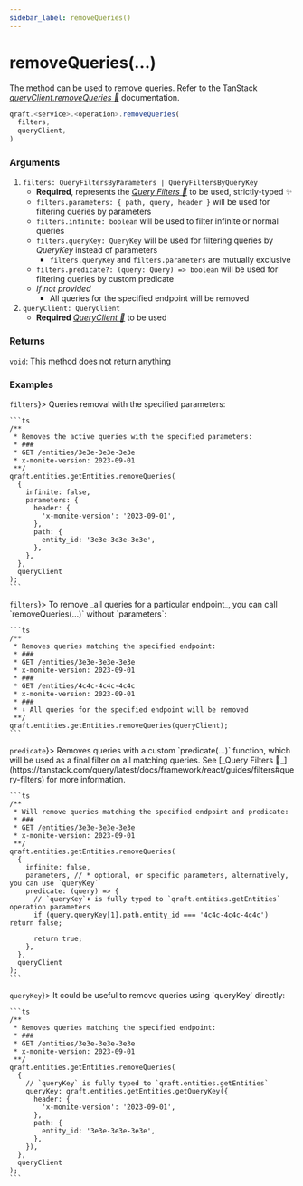 ```yaml
---
sidebar_label: removeQueries()
---
```



# removeQueries(...)

The method can be used to remove queries. Refer to the TanStack
[_queryClient.removeQueries 🌴_](https://tanstack.com/query/latest/docs/reference/QueryClient#queryclientremovequeries) documentation.

```ts
qraft.<service>.<operation>.removeQueries(
  filters,
  queryClient,
)
```

### Arguments

1.  `filters: QueryFiltersByParameters | QueryFiltersByQueryKey`
    - **Required**, represents the [_Query Filters 🌴_](https://tanstack.com/query/latest/docs/framework/react/guides/filters#query-filters)
      to be used, strictly-typed ✨
    - `filters.parameters: { path, query, header }` will be used for filtering queries by parameters
    - `filters.infinite: boolean` will be used to filter infinite or normal queries
    - `filters.queryKey: QueryKey` will be used for filtering queries by _QueryKey_ instead of parameters
      - `filters.queryKey` and `filters.parameters` are mutually exclusive
    - `filters.predicate?: (query: Query) => boolean` will be used for filtering queries by custom predicate
    - _If not provided_
      - All queries for the specified endpoint will be removed
2.  `queryClient: QueryClient`
    - **Required** [_QueryClient 🌴_](https://tanstack.com/query/latest/docs/reference/QueryClient) to be used

### Returns

`void`: This method does not return anything

### Examples

<Tabs>
  <TabItem value="with-filters" label={<span style={{verticalAlign: "middle"}}><code>filters</code></span>}>
    Queries removal with the specified parameters:

    ```ts
    /**
     * Removes the active queries with the specified parameters:
     * ###
     * GET /entities/3e3e-3e3e-3e3e
     * x-monite-version: 2023-09-01
     **/
    qraft.entities.getEntities.removeQueries(
      {
        infinite: false,
        parameters: {
          header: {
            'x-monite-version': '2023-09-01',
          },
          path: {
            entity_id: '3e3e-3e3e-3e3e',
          },
        },
      },
      queryClient
    );
    ```
  </TabItem>
  <TabItem value="without-filters" label={<span style={{verticalAlign: "middle"}}><code style={{textDecoration: 'line-through'}}>filters</code></span>}>
    To remove _all queries for a particular endpoint_, you can call `removeQueries(...)` without `parameters`:

    ```ts
    /**
     * Removes queries matching the specified endpoint:
     * ###
     * GET /entities/3e3e-3e3e-3e3e
     * x-monite-version: 2023-09-01
     * ###
     * GET /entities/4c4c-4c4c-4c4c
     * x-monite-version: 2023-09-01
     * ###
     * ⬇︎ All queries for the specified endpoint will be removed
     **/
    qraft.entities.getEntities.removeQueries(queryClient);
    ```
  </TabItem>
  <TabItem value="with-predicate" label={<span style={{verticalAlign: "middle"}}><code>predicate</code></span>}>
    Removes queries with a custom `predicate(...)` function,
    which will be used as a final filter on all matching queries.
    See [_Query Filters 🌴_](https://tanstack.com/query/latest/docs/framework/react/guides/filters#query-filters)
    for more information.

    ```ts
    /**
     * Will remove queries matching the specified endpoint and predicate:
     * ###
     * GET /entities/3e3e-3e3e-3e3e
     * x-monite-version: 2023-09-01
     **/
    qraft.entities.getEntities.removeQueries(
      {
        infinite: false,
        parameters, // * optional, or specific parameters, alternatively, you can use `queryKey`
        predicate: (query) => {
          // `queryKey`⬇︎ is fully typed to `qraft.entities.getEntities` operation parameters
          if (query.queryKey[1].path.entity_id === '4c4c-4c4c-4c4c') return false;

          return true;
        },
      },
      queryClient
    );
    ```
  </TabItem>
  <TabItem value="with-query-key" label={<span style={{verticalAlign: "middle"}}><code>queryKey</code></span>}>
    It could be useful to remove queries using `queryKey` directly:

    ```ts
    /**
     * Removes queries matching the specified endpoint:
     * ###
     * GET /entities/3e3e-3e3e-3e3e
     * x-monite-version: 2023-09-01
     **/
    qraft.entities.getEntities.removeQueries(
      {
        // `queryKey` is fully typed to `qraft.entities.getEntities`
        queryKey: qraft.entities.getEntities.getQueryKey({
          header: {
            'x-monite-version': '2023-09-01',
          },
          path: {
            entity_id: '3e3e-3e3e-3e3e',
          },
        }),
      },
      queryClient
    );
    ```
  </TabItem>
</Tabs>
